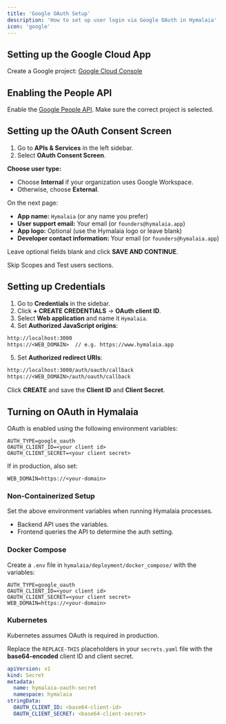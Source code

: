 ```yaml
---
title: 'Google OAuth Setup'
description: 'How to set up user login via Google OAuth in Hymalaia'
icon: 'google'
---
```


## Setting up the Google Cloud App

Create a Google project: [Google Cloud Console](https://console.cloud.google.com/projectcreate)

## Enabling the People API

Enable the [Google People API](https://console.cloud.google.com/apis/library/people.googleapis.com). Make sure the correct project is selected.

## Setting up the OAuth Consent Screen

1. Go to **APIs & Services** in the left sidebar.
2. Select **OAuth Consent Screen**.

**Choose user type:**
- Choose **Internal** if your organization uses Google Workspace.
- Otherwise, choose **External**.

On the next page:
- **App name:** `Hymalaia` (or any name you prefer)
- **User support email:** Your email (or `founders@hymalaia.app`)
- **App logo:** Optional (use the Hymalaia logo or leave blank)
- **Developer contact information:** Your email (or `founders@hymalaia.app`)

Leave optional fields blank and click **SAVE AND CONTINUE**.

Skip Scopes and Test users sections.

## Setting up Credentials

1. Go to **Credentials** in the sidebar.
2. Click **+ CREATE CREDENTIALS** → **OAuth client ID**.
3. Select **Web application** and name it `Hymalaia`.
4. Set **Authorized JavaScript origins**:

```txt
http://localhost:3000
https://<WEB_DOMAIN>  // e.g. https://www.hymalaia.app
```

5. Set **Authorized redirect URIs**:

```txt
http://localhost:3000/auth/oauth/callback
https://<WEB_DOMAIN>/auth/oauth/callback
```

Click **CREATE** and save the **Client ID** and **Client Secret**.

## Turning on OAuth in Hymalaia

OAuth is enabled using the following environment variables:

```env
AUTH_TYPE=google_oauth
OAUTH_CLIENT_ID=<your client id>
OAUTH_CLIENT_SECRET=<your client secret>
```

If in production, also set:

```env
WEB_DOMAIN=https://<your-domain>
```

### Non-Containerized Setup

Set the above environment variables when running Hymalaia processes.

- Backend API uses the variables.
- Frontend queries the API to determine the auth setting.

### Docker Compose

Create a `.env` file in `hymalaia/deployment/docker_compose/` with the variables:

```env
AUTH_TYPE=google_oauth
OAUTH_CLIENT_ID=<your client id>
OAUTH_CLIENT_SECRET=<your client secret>
WEB_DOMAIN=https://<your-domain>
```

### Kubernetes

Kubernetes assumes OAuth is required in production.

Replace the `REPLACE-THIS` placeholders in your `secrets.yaml` file with the **base64-encoded** client ID and client secret.

```yaml
apiVersion: v1
kind: Secret
metadata:
  name: hymalaia-oauth-secret
  namespace: hymalaia
stringData:
  OAUTH_CLIENT_ID: <base64-client-id>
  OAUTH_CLIENT_SECRET: <base64-client-secret>
```